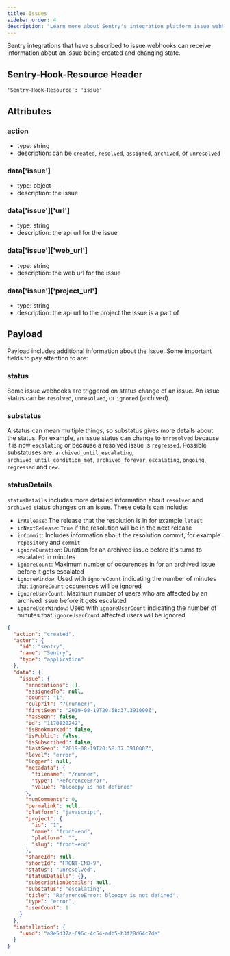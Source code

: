 ```yaml
---
title: Issues
sidebar_order: 4
description: "Learn more about Sentry's integration platform issue webhooks."
---
```


Sentry integrations that have subscribed to issue webhooks can receive information about an issue being created and changing state.

## Sentry-Hook-Resource Header

`'Sentry-Hook-Resource': 'issue'`

## Attributes

### action

- type: string
- description: can be `created`, `resolved`, `assigned`, `archived`, or `unresolved`

### data['issue']

- type: object
- description: the issue

### data['issue']['url']

- type: string
- description: the api url for the issue

### data['issue']['web_url']

- type: string
- description: the web url for the issue

### data['issue']['project_url']

- type: string
- description: the api url to the project the issue is a part of

## Payload

Payload includes additional information about the issue. Some important fields to pay attention to are:

### status
Some issue webhooks are triggered on status change of an issue. An issue status can be `resolved`, `unresolved`, or `ignored` (archived).

### substatus
A status can mean multiple things, so substatus gives more details about the status. For example, an issue status can change to `unresolved` because it is now `escalating` or because a resolved issue is `regressed`. Possible substatuses are: `archived_until_escalating`, `archived_until_condition_met`, `archived_forever`, `escalating`, `ongoing`, `regressed` and `new`.

### statusDetails
`statusDetails` includes more detailed information about `resolved` and `archived` status changes on an issue. These details can include:
* `inRelease`: The release that the resolution is in for example `latest`
* `inNextRelease`: `True` if the resolution will be in the next release
* `inCommit`: Includes information about the resolution commit, for example `repository` and `commit`
* `ignoreDuration`: Duration for an archived issue before it's turns to escalated in minutes
* `ignoreCount`: Maximum number of occurences in for an archived issue before it gets escalated 
* `ignoreWindow`: Used with `ignoreCount` indicating the number of minutes that `ignoreCount` occurences will be ignored
* `ignoreUserCount`: Maximun number of users who are affected by an archived issue before it gets escalated
* `ignoreUserWindow`: Used with `ignoreUserCount` indicating the number of minutes that `ignoreUserCount` affected users will be ignored 

```json
{
  "action": "created",
  "actor": {
    "id": "sentry",
    "name": "Sentry",
    "type": "application"
  },
  "data": {
    "issue": {
      "annotations": [],
      "assignedTo": null,
      "count": "1",
      "culprit": "?(runner)",
      "firstSeen": "2019-08-19T20:58:37.391000Z",
      "hasSeen": false,
      "id": "1170820242",
      "isBookmarked": false,
      "isPublic": false,
      "isSubscribed": false,
      "lastSeen": "2019-08-19T20:58:37.391000Z",
      "level": "error",
      "logger": null,
      "metadata": {
        "filename": "/runner",
        "type": "ReferenceError",
        "value": "blooopy is not defined"
      },
      "numComments": 0,
      "permalink": null,
      "platform": "javascript",
      "project": {
        "id": "1",
        "name": "front-end",
        "platform": "",
        "slug": "front-end"
      },
      "shareId": null,
      "shortId": "FRONT-END-9",
      "status": "unresolved",
      "statusDetails": {},
      "subscriptionDetails": null,
      "substatus": "escalating",
      "title": "ReferenceError: blooopy is not defined",
      "type": "error",
      "userCount": 1
    }
  },
  "installation": {
    "uuid": "a8e5d37a-696c-4c54-adb5-b3f28d64c7de"
  }
}
```
